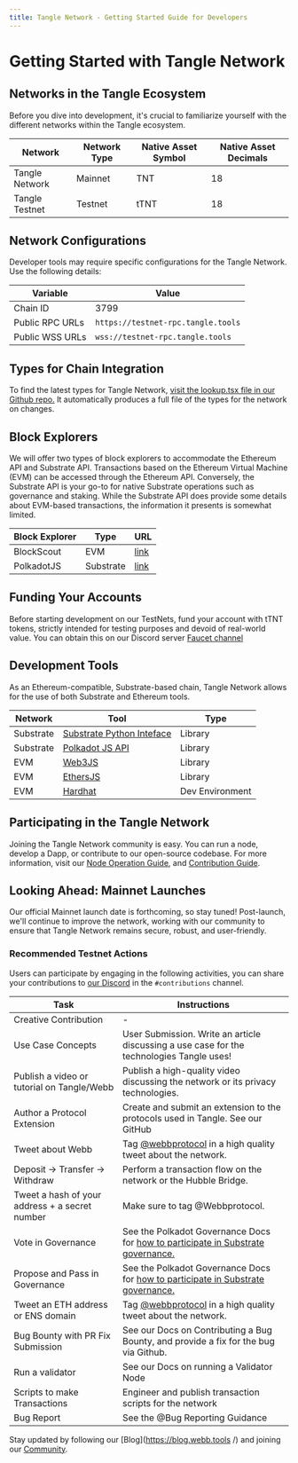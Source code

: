 ```yaml
---
title: Tangle Network - Getting Started Guide for Developers
---
```


# Getting Started with Tangle Network

## Networks in the Tangle Ecosystem

Before you dive into development, it's crucial to familiarize yourself with the different networks within the Tangle ecosystem.

| Network        | Network Type | Native Asset Symbol | Native Asset Decimals |
| -------------- | ------------ | ------------------- | --------------------- |
| Tangle Network | Mainnet      | TNT                 | 18                    |
| Tangle Testnet | Testnet      | tTNT                | 18                    |

## Network Configurations

Developer tools may require specific configurations for the Tangle Network. Use the following details:

| Variable        | Value                              |
| --------------- | ---------------------------------- |
| Chain ID        | 3799                               |
| Public RPC URLs | `https://testnet-rpc.tangle.tools` |
| Public WSS URLs | `wss://testnet-rpc.tangle.tools`   |

## Types for Chain Integration

To find the latest types for Tangle Network, [visit the lookup.tsx file in our Github repo.](https://github.com/webb-tools/tangle/blob/main/types/src/interfaces/lookup.ts) It automatically produces a full file of the types for the network on changes.

## Block Explorers

We will offer two types of block explorers to accommodate the Ethereum API and Substrate API. Transactions based on the Ethereum Virtual Machine (EVM) can be accessed through the Ethereum API. Conversely, the Substrate API is your go-to for native Substrate operations such as governance and staking. While the Substrate API does provide some details about EVM-based transactions, the information it presents is somewhat limited.

| Block Explorer | Type      | URL                                                                                |
| -------------- | --------- | ---------------------------------------------------------------------------------- |
| BlockScout     | EVM       | [link](https://testnet-explorer.tangle.tools/)                                     |
| PolkadotJS     | Substrate | [link](https://polkadot.js.org/apps/?rpc=wss://testnet-rpc.tangle.tools#/explorer) |

## Funding Your Accounts

Before starting development on our TestNets, fund your account with tTNT tokens, strictly intended for testing purposes and devoid of real-world value. You can obtain this on our Discord server [Faucet channel](https://discord.com/channels/833784453251596298/1183826417625075753)

## Development Tools

As an Ethereum-compatible, Substrate-based chain, Tangle Network allows for the use of both Substrate and Ethereum tools.

| Network   | Tool                                                                             | Type            |
| --------- | -------------------------------------------------------------------------------- | --------------- |
| Substrate | [Substrate Python Inteface](https://github.com/polkascan/py-substrate-interface) | Library         |
| Substrate | [Polkadot JS API](https://polkadot.js.org/docs/api/)                             | Library         |
| EVM       | [Web3JS](https://web3js.readthedocs.io/)                                         | Library         |
| EVM       | [EthersJS](https://docs.ethers.io/)                                              | Library         |
| EVM       | [Hardhat](https://hardhat.org/)                                                  | Dev Environment |

## Participating in the Tangle Network

Joining the Tangle Network community is easy. You can run a node, develop a Dapp, or contribute to our open-source codebase. For more information, visit our [Node Operation Guide](./node/quickstart.mdx), and [Contribution Guide](./contribute.mdx).

## Looking Ahead: Mainnet Launches

Our official Mainnet launch date is forthcoming, so stay tuned! Post-launch, we'll continue to improve the network, working with our community to ensure that Tangle Network remains secure, robust, and user-friendly.

### Recommended Testnet Actions

Users can participate by engaging in the following activities, you can share your contributions to [our Discord](https://webb.tools/community) in the `#contributions` channel.

| Task                                           | Instructions                                                                                                                                     |
| ---------------------------------------------- | ------------------------------------------------------------------------------------------------------------------------------------------------ |
| Creative Contribution                          | -                                                                                                                                                |
| Use Case Concepts                              | User Submission. Write an article discussing a use case for the technologies Tangle uses!                                                        |
| Publish a video or tutorial on Tangle/Webb     | Publish a high-quality video discussing the network or its privacy technologies.                                                                 |
| Author a Protocol Extension                    | Create and submit an extension to the protocols used in Tangle. See our GitHub                                                                   |
| Tweet about Webb                               | Tag [@webbprotocol](https://twitter.com/webbprotocol) in a high quality tweet about the network.                                                 |
| Deposit → Transfer → Withdraw                  | Perform a transaction flow on the network or the Hubble Bridge.                                                                                  |
| Tweet a hash of your address + a secret number | Make sure to tag @Webbprotocol.                                                                                                                  |
| Vote in Governance                             | See the Polkadot Governance Docs for [how to participate in Substrate governance.](https://wiki.polkadot.network/docs/maintain-guides-democracy) |
| Propose and Pass in Governance                 | See the Polkadot Governance Docs for [how to participate in Substrate governance.](https://wiki.polkadot.network/docs/maintain-guides-democracy) |
| Tweet an ETH address or ENS domain             | Tag [@webbprotocol](https://twitter.com/webbprotocol) in a high quality tweet about the network.                                                 |
| Bug Bounty with PR Fix Submission              | See our Docs on Contributing a Bug Bounty, and provide a fix for the bug via Github.                                                             |
| Run a validator                                | See our Docs on running a Validator Node                                                                                                         |
| Scripts to make Transactions                   | Engineer and publish transaction scripts for the network                                                                                         |
| Bug Report                                     | See the @Bug Reporting Guidance                                                                                                                  |

Stay updated by following our [Blog](https://blog.webb.tools /) and joining our [Community](https://webb.tools/community).

